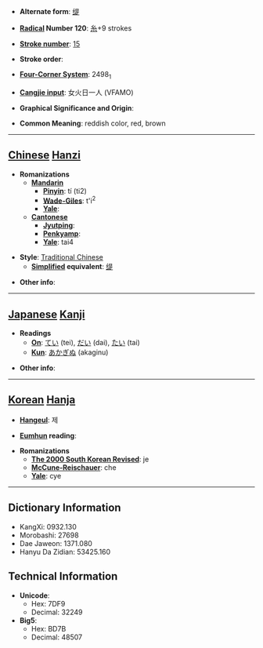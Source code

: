 * '''Alternate form''': [[缇]]

* '''[[Wiktionary:Chinese radical index| Radical]] Number 120''': [[Wiktionary:Chinese radical index 糸|糸]]+9 strokes

* '''[[Wiktionary:Chinese total strokes index|Stroke number]]''': [[Wiktionary:Chinese total strokes index 15|15]]

* '''Stroke order''': 

* '''[[Wiktionary:Chinese four corner index|Four-Corner System]]''': 2498<sub>1</sub>

* '''[[Wiktionary:Chinese Cangjie index|Cangjie input]]''': 女火日一人 (VFAMO)

* '''Graphical Significance and Origin''': 

* '''Common Meaning''': reddish color, red, brown

----

== [[Chinese]] [[Hanzi]] ==

* '''Romanizations'''
** '''[[Mandarin]]'''
*** '''[[Pinyin]]''': tí (ti2)
*** '''[[Wade-Giles]]''': t'i<sup>2</sup>
*** '''[[Yale]]''': 
** '''[[Cantonese]]'''
*** '''[[Jyutping]]''':
*** '''[[Penkyamp]]''': 
*** '''[[Yale]]''': tai4

* '''Style''': [[Traditional Chinese]] 
** '''[[Simplified Chinese|Simplified]] equivalent''': [[缇]]

* '''Other info''': 

----

== [[Japanese]] [[Kanji]] ==

* '''Readings'''
** '''[[On]]''': [[てい]] (tei), [[だい]] (dai), [[たい]] (tai)
** '''[[Kun]]''': [[あかぎぬ]] (akaginu)

* '''Other info''':  

----

== [[Korean]] [[Hanja]] ==

* '''[[Hangeul]]''': 제

* '''[[Eumhun]] reading''': 

* '''Romanizations'''
** '''[[The 2000 South Korean Revised Romanization|The 2000 South Korean Revised]]''': je
** '''[[McCune-Reischauer]]''': che
** '''[[Yale]]''': cye

----

== Dictionary Information ==

* KangXi: 0932.130
* Morobashi: 27698
* Dae Jaweon: 1371.080
* Hanyu Da Zidian: 53425.160

== Technical Information ==

* '''Unicode''':
** Hex: 7DF9
** Decimal: 32249
* '''Big5''':
** Hex: BD7B
** Decimal: 48507